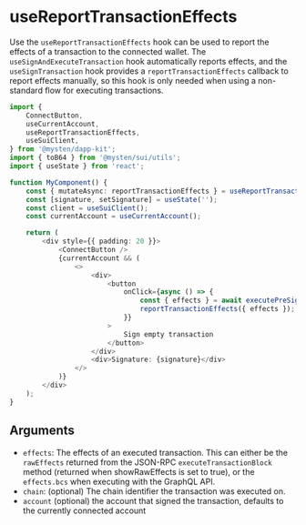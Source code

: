
# useReportTransactionEffects

Use the `useReportTransactionEffects` hook can be used to report the effects of a transaction to the
connected wallet. The `useSignAndExecuteTransaction` hook automatically reports effects, and the
`useSignTransaction` hook provides a `reportTransactionEffects` callback to report effects manually,
so this hook is only needed when using a non-standard flow for executing transactions.

```ts
import {
	ConnectButton,
	useCurrentAccount,
	useReportTransactionEffects,
	useSuiClient,
} from '@mysten/dapp-kit';
import { toB64 } from '@mysten/sui/utils';
import { useState } from 'react';

function MyComponent() {
	const { mutateAsync: reportTransactionEffects } = useReportTransactionEffects();
	const [signature, setSignature] = useState('');
	const client = useSuiClient();
	const currentAccount = useCurrentAccount();

	return (
		<div style={{ padding: 20 }}>
			<ConnectButton />
			{currentAccount && (
				<>
					<div>
						<button
							onClick={async () => {
								const { effects } = await executePreSignedTransaction();
								reportTransactionEffects({ effects });
							}}
						>
							Sign empty transaction
						</button>
					</div>
					<div>Signature: {signature}</div>
				</>
			)}
		</div>
	);
}
```

## Arguments

- `effects`: The effects of an executed transaction. This can either be the `rawEffects` returned
  from the JSON-RPC `executeTransactionBlock` method (returned when showRawEffects is set to true),
  or the `effects.bcs` when executing with the GraphQL API.
- `chain`: (optional) The chain identifier the transaction was executed on.
- `account` (optional) the account that signed the transaction, defaults to the currently connected
  account
